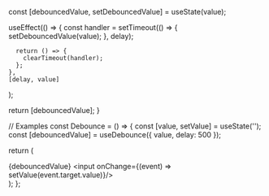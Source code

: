 
  const [debouncedValue, setDebouncedValue] = useState(value);

  useEffect(() => {
      const handler = setTimeout(() => {
        setDebouncedValue(value);
      }, delay);

      return () => {
        clearTimeout(handler);
      };
    },
    [delay, value]
  );

  return [debouncedValue];
}

// Examples
const Debounce = () => {
  const [value, setValue] = useState('');
  const [debouncedValue] = useDebounce({ value, delay: 500 });

  return (
    <div>
      <span>{debouncedValue}</span>
      <input onChange={(event) => setValue(event.target.value)}/>
    </div>
  );
};

